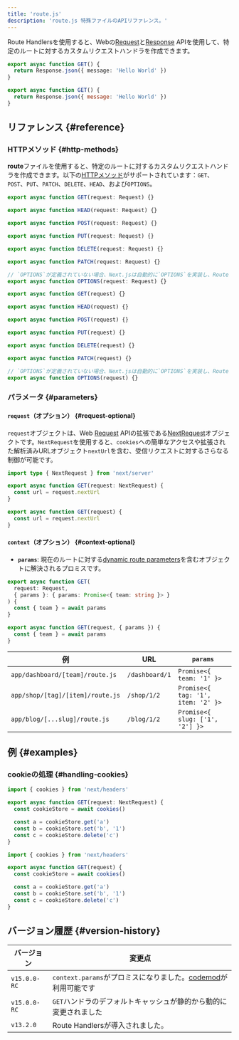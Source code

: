 ```yaml
---
title: 'route.js'
description: 'route.js 特殊ファイルのAPIリファレンス。'
---
```


Route Handlersを使用すると、Webの[Request](https://developer.mozilla.org/docs/Web/API/Request)と[Response](https://developer.mozilla.org/docs/Web/API/Response) APIを使用して、特定のルートに対するカスタムリクエストハンドラを作成できます。

<Tabs>
<TabItem value="ts" label="TypeScript">

```ts title="route.ts" switcher
export async function GET() {
  return Response.json({ message: 'Hello World' })
}
```

</TabItem>
<TabItem value="js" label="JavaScript">

```js title="route.js" switcher
export async function GET() {
  return Response.json({ message: 'Hello World' })
}
```

</TabItem>
</Tabs>

## リファレンス {#reference}

### HTTPメソッド {#http-methods}

**route**ファイルを使用すると、特定のルートに対するカスタムリクエストハンドラを作成できます。以下の[HTTPメソッド](https://developer.mozilla.org/docs/Web/HTTP/Methods)がサポートされています：`GET`、`POST`、`PUT`、`PATCH`、`DELETE`、`HEAD`、および`OPTIONS`。

<Tabs>
<TabItem value="ts" label="TypeScript">

```ts title="route.ts" switcher
export async function GET(request: Request) {}

export async function HEAD(request: Request) {}

export async function POST(request: Request) {}

export async function PUT(request: Request) {}

export async function DELETE(request: Request) {}

export async function PATCH(request: Request) {}

// `OPTIONS`が定義されていない場合、Next.jsは自動的に`OPTIONS`を実装し、Route Handlerで定義された他のメソッドに応じて適切なResponse `Allow`ヘッダーを設定します。
export async function OPTIONS(request: Request) {}
```

</TabItem>
<TabItem value="js" label="JavaScript">

```js title="route.js" switcher
export async function GET(request) {}

export async function HEAD(request) {}

export async function POST(request) {}

export async function PUT(request) {}

export async function DELETE(request) {}

export async function PATCH(request) {}

// `OPTIONS`が定義されていない場合、Next.jsは自動的に`OPTIONS`を実装し、Route Handlerで定義された他のメソッドに応じて適切なResponse `Allow`ヘッダーを設定します。
export async function OPTIONS(request) {}
```

</TabItem>
</Tabs>

### パラメータ {#parameters}

#### `request`（オプション） {#request-optional}

`request`オブジェクトは、Web [Request](https://developer.mozilla.org/docs/Web/API/Request) APIの拡張である[NextRequest](/docs/app/api-reference/functions/next-request)オブジェクトです。`NextRequest`を使用すると、`cookies`への簡単なアクセスや拡張された解析済みURLオブジェクト`nextUrl`を含む、受信リクエストに対するさらなる制御が可能です。

<Tabs>
<TabItem value="ts" label="TypeScript">

```ts title="route.ts" switcher
import type { NextRequest } from 'next/server'

export async function GET(request: NextRequest) {
  const url = request.nextUrl
}
```

</TabItem>
<TabItem value="js" label="JavaScript">

```js title="route.js" switcher
export async function GET(request) {
  const url = request.nextUrl
}
```

</TabItem>
</Tabs>

#### `context`（オプション） {#context-optional}

- **`params`**: 現在のルートに対する[dynamic route parameters](/docs/app/building-your-application/routing/dynamic-routes)を含むオブジェクトに解決されるプロミスです。

<Tabs>
<TabItem value="ts" label="TypeScript">

```ts title="app/dashboard/[team]/route.ts" switcher
export async function GET(
  request: Request,
  { params }: { params: Promise<{ team: string }> }
) {
  const { team } = await params
}
```

</TabItem>
<TabItem value="js" label="JavaScript">

```js title="app/dashboard/[team]/route.js" switcher
export async function GET(request, { params }) {
  const { team } = await params
}
```

</TabItem>
</Tabs>

| 例                               | URL            | `params`                           |
| -------------------------------- | -------------- | ---------------------------------- |
| `app/dashboard/[team]/route.js`  | `/dashboard/1` | `Promise<{ team: '1' }>`           |
| `app/shop/[tag]/[item]/route.js` | `/shop/1/2`    | `Promise<{ tag: '1', item: '2' }>` |
| `app/blog/[...slug]/route.js`    | `/blog/1/2`    | `Promise<{ slug: ['1', '2'] }>`    |

## 例 {#examples}

### cookieの処理 {#handling-cookies}

<Tabs>
<TabItem value="ts" label="TypeScript">

```ts title="route.ts" switcher
import { cookies } from 'next/headers'

export async function GET(request: NextRequest) {
  const cookieStore = await cookies()

  const a = cookieStore.get('a')
  const b = cookieStore.set('b', '1')
  const c = cookieStore.delete('c')
}
```

</TabItem>
<TabItem value="js" label="JavaScript">

```js title="route.js" switcher
import { cookies } from 'next/headers'

export async function GET(request) {
  const cookieStore = await cookies()

  const a = cookieStore.get('a')
  const b = cookieStore.set('b', '1')
  const c = cookieStore.delete('c')
}
```

</TabItem>
</Tabs>

## バージョン履歴 {#version-history}

| バージョン   | 変更点                                                                                                                      |
| ------------ | --------------------------------------------------------------------------------------------------------------------------- |
| `v15.0.0-RC` | `context.params`がプロミスになりました。[codemod](/docs/app/building-your-application/upgrading/codemods#150)が利用可能です |
| `v15.0.0-RC` | `GET`ハンドラのデフォルトキャッシュが静的から動的に変更されました                                                           |
| `v13.2.0`    | Route Handlersが導入されました。                                                                                            |
